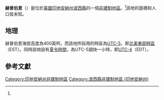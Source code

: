 {{noteTA
|G1=USState
|G2=地名
|G3=Unit
}}
{{Infobox settlement
|official_name            = 赫普伯恩
|native_name              = Hepburn
|settlement_type          = [[非建制地區|非建制地區]]
|image_skyline            = 
|imagesize                = 
|pushpin_map              = USA Indiana
|pushpin_label            = 赫普伯恩
|pushpin_label_position   = top
|pushpin_map_caption      = 赫普伯恩在印地安納州的位置
|subdivision_type         = [[世界政區索引|國家]]
|subdivision_type1        = [[美国州份|州份]]
|subdivision_type2        = [[印地安納州行政区划|縣]]
|subdivision_name         = [[美国|美国]]
|subdivision_name1        = [[印地安納州|印地安納州]]
|subdivision_name2        = [[波西縣_(印地安納州)|波西縣]]
|elevation_ft             = 400
|elevation_footnotes    = <ref name="GR3">{{cite web|url=http://geonames.usgs.gov|accessdate=2016-11-17|title=US Board on Geographic Names|publisher=[[美國地質調查局|美國地質調查局]]|date=2007-10-25|archive-date=2012-02-12|archive-url=https://web.archive.org/web/20120212191832/http://geonames.usgs.gov/|dead-url=no}}</ref>
|area_total_km2           = 
|area_total_sq_mi         = 
|area_land_km2            = 
|area_land_sq_mi          = 
|area_water_km2           = 
|area_water_sq_mi         = 
|population_as_of         = 
|population_footnotes     = 
|population_total         = 
|population_metro         = 
|population_density_km2   = 
|population_density_sq_mi = 
|timezone                 = [[北美東部時區|北美東部時區]]
|utc_offset               = -5
|coordinates              = {{coord|38|04|13|N|87|48|04|W|region:US-IA|display=inline,title}}
| coor_pinpoint           = 
| coordinates_footnotes   = 
|timezone_DST             = EDT
|utc_offset_DST           = -4
|area_code = {{link-en|电话区号812|Area code 812|812}}
|postal_code_type       = [[郵政編碼|郵政編碼]]
|postal_code            = 47638
|blank_name             = [[聯邦資訊處理標準|FIPS ID]]
|blank_info             = 
|blank1_name = [[地名信息系统|GNIS ID]]
|blank1_info = 436047<ref name="gnis">{{gnis|436047|name=Hepburn, Indiana}}</ref>
}}
'''赫普伯恩'''（{{lang-en|Hepburn}}）是位於[[美國|美國]][[印地安納州|印地安納州]][[波西縣_(印地安納州)|波西縣]]的一個[[非建制地區|非建制地區]]。<ref name="gnis"/>該地的面積和人口皆未知。
== 地理 ==
赫普伯恩海拔高度為400英呎。而該地所採用的時區為[[UTC-5|UTC-5]]，即[[北美東部時區|北美東部時區]]（EST）。同時該地設有[[夏令時間|夏令時間]]，為UTC-5調快一小時，即[[UTC-4|UTC-4]]（EDT）。

== 參考文獻 ==
{{reflist}}

{{波西縣 (印地安納州)}}
[[Category:印地安納州非建制地區|Category:印地安納州非建制地區]]
[[Category:波西縣非建制地區_(印地安納州)|Category:波西縣非建制地區 (印地安納州)]]

{{Indiana-geo-stub}}
